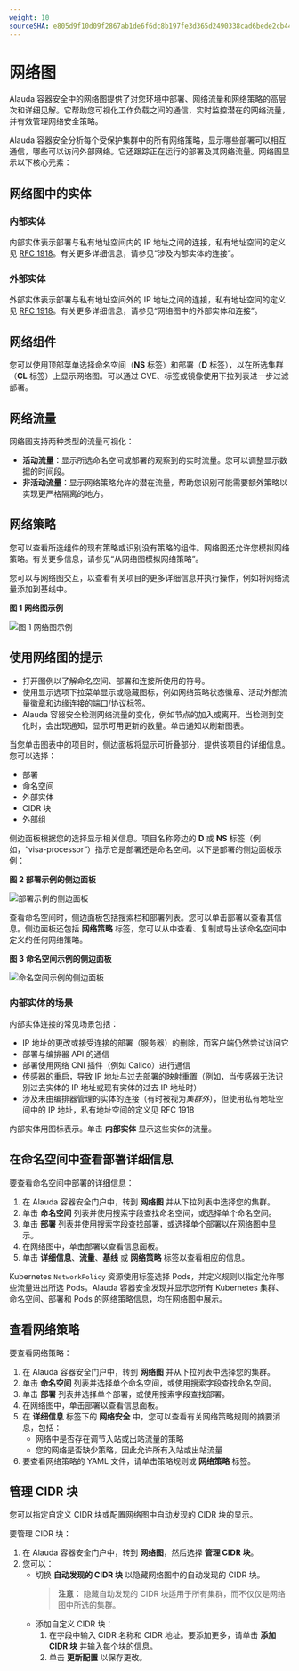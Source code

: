 ```yaml
---
weight: 10
sourceSHA: e805d9f10d09f2867ab1de6f6dc8b197fe3d365d2490338cad6bede2cb446dd4
---
```


# 网络图

Alauda 容器安全中的网络图提供了对您环境中部署、网络流量和网络策略的高层次和详细见解。它帮助您可视化工作负载之间的通信，实时监控潜在的网络流量，并有效管理网络安全策略。

Alauda 容器安全分析每个受保护集群中的所有网络策略，显示哪些部署可以相互通信，哪些可以访问外部网络。它还跟踪正在运行的部署及其网络流量。网络图显示以下核心元素：

## 网络图中的实体

### 内部实体

内部实体表示部署与私有地址空间内的 IP 地址之间的连接，私有地址空间的定义见 [RFC 1918](https://datatracker.ietf.org/doc/html/rfc1918)。有关更多详细信息，请参见“涉及内部实体的连接”。

### 外部实体

外部实体表示部署与私有地址空间外的 IP 地址之间的连接，私有地址空间的定义见 [RFC 1918](https://datatracker.ietf.org/doc/html/rfc1918)。有关更多详细信息，请参见“网络图中的外部实体和连接”。

## 网络组件

您可以使用顶部菜单选择命名空间（**NS** 标签）和部署（**D** 标签），以在所选集群（**CL** 标签）上显示网络图。可以通过 CVE、标签或镜像使用下拉列表进一步过滤部署。

## 网络流量

网络图支持两种类型的流量可视化：

- **活动流量**：显示所选命名空间或部署的观察到的实时流量。您可以调整显示数据的时间段。
- **非活动流量**：显示网络策略允许的潜在流量，帮助您识别可能需要额外策略以实现更严格隔离的地方。

## 网络策略

您可以查看所选组件的现有策略或识别没有策略的组件。网络图还允许您模拟网络策略。有关更多信息，请参见“从网络图模拟网络策略”。

您可以与网络图交互，以查看有关项目的更多详细信息并执行操作，例如将网络流量添加到基线中。

**图 1 网络图示例**

![图 1 网络图示例](../../assets/network-graph-20-overview-updated.png)

## 使用网络图的提示

- 打开图例以了解命名空间、部署和连接所使用的符号。
- 使用显示选项下拉菜单显示或隐藏图标，例如网络策略状态徽章、活动外部流量徽章和边缘连接的端口/协议标签。
- Alauda 容器安全检测网络流量的变化，例如节点的加入或离开。当检测到变化时，会出现通知，显示可用更新的数量。单击通知以刷新图表。

当您单击图表中的项目时，侧边面板将显示可折叠部分，提供该项目的详细信息。您可以选择：

- 部署
- 命名空间
- 外部实体
- CIDR 块
- 外部组

侧边面板根据您的选择显示相关信息。项目名称旁边的 **D** 或 **NS** 标签（例如，“visa-processor”）指示它是部署还是命名空间。以下是部署的侧边面板示例：

**图 2 部署示例的侧边面板**

![部署示例的侧边面板](../../assets/network-graph-20-deployment-mode-updated.png)

查看命名空间时，侧边面板包括搜索栏和部署列表。您可以单击部署以查看其信息。侧边面板还包括 **网络策略** 标签，您可以从中查看、复制或导出该命名空间中定义的任何网络策略。

**图 3 命名空间示例的侧边面板**

![命名空间示例的侧边面板](../../assets/network-graph-20-namespace-mode.png)

### 内部实体的场景

内部实体连接的常见场景包括：

- IP 地址的更改或接受连接的部署（服务器）的删除，而客户端仍然尝试访问它
- 部署与编排器 API 的通信
- 部署使用网络 CNI 插件（例如 Calico）进行通信
- 传感器的重启，导致 IP 地址与过去部署的映射重置（例如，当传感器无法识别过去实体的 IP 地址或现有实体的过去 IP 地址时）
- 涉及未由编排器管理的实体的连接（有时被视为*集群外*），但使用私有地址空间中的 IP 地址，私有地址空间的定义见 RFC 1918

内部实体用图标表示。单击 **内部实体** 显示这些实体的流量。

## 在命名空间中查看部署详细信息

要查看命名空间中部署的详细信息：

1. 在 Alauda 容器安全门户中，转到 **网络图** 并从下拉列表中选择您的集群。
2. 单击 **命名空间** 列表并使用搜索字段查找命名空间，或选择单个命名空间。
3. 单击 **部署** 列表并使用搜索字段查找部署，或选择单个部署以在网络图中显示。
4. 在网络图中，单击部署以查看信息面板。
5. 单击 **详细信息**、**流量**、**基线** 或 **网络策略** 标签以查看相应的信息。

Kubernetes `NetworkPolicy` 资源使用标签选择 Pods，并定义规则以指定允许哪些流量进出所选 Pods。Alauda 容器安全发现并显示您所有 Kubernetes 集群、命名空间、部署和 Pods 的网络策略信息，均在网络图中展示。

## 查看网络策略

要查看网络策略：

1. 在 Alauda 容器安全门户中，转到 **网络图** 并从下拉列表中选择您的集群。
2. 单击 **命名空间** 列表并选择单个命名空间，或使用搜索字段查找命名空间。
3. 单击 **部署** 列表并选择单个部署，或使用搜索字段查找部署。
4. 在网络图中，单击部署以查看信息面板。
5. 在 **详细信息** 标签下的 **网络安全** 中，您可以查看有关网络策略规则的摘要消息，包括：
   - 网络中是否存在调节入站或出站流量的策略
   - 您的网络是否缺少策略，因此允许所有入站或出站流量
6. 要查看网络策略的 YAML 文件，请单击策略规则或 **网络策略** 标签。

## 管理 CIDR 块

您可以指定自定义 CIDR 块或配置网络图中自动发现的 CIDR 块的显示。

要管理 CIDR 块：

1. 在 Alauda 容器安全门户中，转到 **网络图**，然后选择 **管理 CIDR 块**。
2. 您可以：
   - 切换 **自动发现的 CIDR 块** 以隐藏网络图中的自动发现的 CIDR 块。
     > **注意：** 隐藏自动发现的 CIDR 块适用于所有集群，而不仅仅是网络图中所选的集群。
   - 添加自定义 CIDR 块：
     1. 在字段中输入 CIDR 名称和 CIDR 地址。要添加更多，请单击 **添加 CIDR 块** 并输入每个块的信息。
     2. 单击 **更新配置** 以保存更改。
